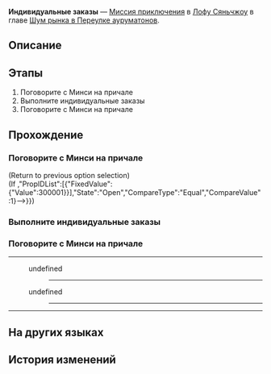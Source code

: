 {{Дополнить|Диалоги.}}
{{Миссия Инфобокс
|id              = 8003280
|Название        = 
|Изображение     = Миссия Индивидуальные заказы.png
|Тип             = Миссия приключения
|События         = 
|Глава           = Шум рынка в Переулке ауруматонов
|Условия         = 
|Персонажи       = Минси; Первопроходец
|СтартЛокация    = [[Лофу Сяньчжоу]] — [[Переулок ауруматонов]]
|Мир             = Лофу Сяньчжоу
|Предыдущая      = 
|Следующая       = 
|Награды         = Кредиты*5 000
}}
'''Индивидуальные заказы''' — [[Миссия приключения]] в [[Лофу Сяньчжоу]] в главе [[Шум рынка в Переулке ауруматонов]].

==Описание==
{{Описание|Множество магазинов и лавок в Переулке ауруматонов наладили сотрудничество с причалом, и поступающие заказы на логистику также стали сложнее, чем раньше. Минси выглядит так, как будто ей нужна помощь.<br />Отправляйтесь на причал и посмотрите, не сможете ли вы чем-нибудь помочь.}}

==Этапы==
# Поговорите с Минси на причале
# Выполните индивидуальные заказы
# Поговорите с Минси на причале

==Прохождение==
{{Дополнить}}


===Поговорите с Минси на причале===
{{Описание миссии|локация=Переулок ауруматонов|Множество магазинов и лавок в Переулке ауруматонов наладили сотрудничество с причалом, и поступающие заказы на логистику также стали сложнее, чем раньше. Минси выглядит так, как будто ей нужна помощь.<br />Отправляйтесь на причал и посмотрите, не сможете ли вы чем-нибудь помочь.}}
{{Диалог Начало}}
<!--Unknown TalkSentence: 800328001-->
;(Return to previous option selection)
;(If {{cx}}{{subst:void|<!--{"$type":"RPG.GameCore.ByComparePropStateNumber","GroupID":{"FixedValue":{"Value":3}},"PropIDList":[{"FixedValue":{"Value":300001}}],"State":"Open","CompareType":"Equal","CompareValue":1}-->}})
{{Диалог Конец}}

===Выполните индивидуальные заказы===
{{Диалог Начало}}
{{Диалог Конец}}

===Поговорите с Минси на причале===
{{Диалог Начало}}
----
<!--Unknown TalkSentence: 800328021-->
:{{Диалог|Arrow}} undefined
:<!--Unknown TalkSentence: 800328023-->
:<!--Unknown TalkSentence: 800328027-->
::----
:{{Диалог|Arrow}} undefined
:<!--Unknown TalkSentence: 800328025-->
:<!--Unknown TalkSentence: 800328026-->
:<!--Unknown TalkSentence: 800328027-->
::----
<!--Unknown TalkSentence: 800328023-->
<!--Unknown TalkSentence: 800328027-->
----
{{Диалог Конец}}

==На других языках==
{{На других языках
|en   = Custom Orders
|zhs  = 客制运单
|zht  = 客製運單
|ja   = 特注伝票
|ko   = 맞춤 운송장
|es   = Pedidos personalizados
|fr   = Livraisons personnalisées
|ru   = Индивидуальные заказы
|th   = รายการขนส่งแบบกำหนดเอง
|vi   = Đơn Theo Yêu Cầu
|de   = Individuelle Bestellungen
|id   = Pesanan Khusus
|pt   = Pedidos Personalizados
}}

==История изменений==
{{История изменений|2.7}}
